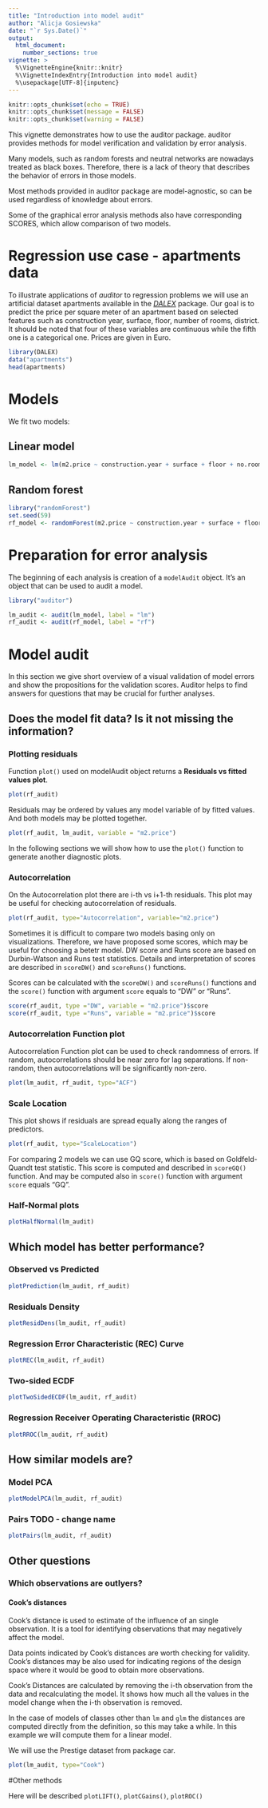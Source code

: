 ```yaml
---
title: "Introduction into model audit"
author: "Alicja Gosiewska"
date: "`r Sys.Date()`"
output: 
  html_document:
    number_sections: true
vignette: >
  %\VignetteEngine{knitr::knitr}
  %\VignetteIndexEntry{Introduction into model audit}
  %\usepackage[UTF-8]{inputenc}
---
```


```r
knitr::opts_chunk$set(echo = TRUE)
knitr::opts_chunk$set(message = FALSE)
knitr::opts_chunk$set(warning = FALSE)
```

This vignette demonstrates how to use the auditor package. 
auditor provides methods for model verification and validation by error analysis. 

Many models, such as random forests and neutral networks are nowadays treated as black boxes. Therefore, there is a lack of theory that describes the behavior of errors in those models. 

Most methods provided in auditor package are model-agnostic, so can be used regardless of knowledge about errors. 

Some of the graphical error analysis methods also have corresponding SCORES, which allow comparison of two models.



# Regression use case - apartments data

To illustrate applications of *auditor* to regression problems we will use an artificial dataset apartments available in the [*DALEX*](https://pbiecek.github.io/DALEX/) package. Our goal is to predict the price per square meter of an apartment based on selected features such as construction year, surface, floor, number of rooms, district. It should be noted that four of these variables are continuous while the fifth one is a categorical one. Prices are given in Euro.

```r
library(DALEX)
data("apartments")
head(apartments)
```

# Models

We fit two models:

## Linear model
```r
lm_model <- lm(m2.price ~ construction.year + surface + floor + no.rooms + district, data = apartments)
```


## Random forest
```r
library("randomForest")
set.seed(59)
rf_model <- randomForest(m2.price ~ construction.year + surface + floor +  no.rooms + district, data = apartments)
```


# Preparation for error analysis
The beginning of each analysis is creation of a `modelAudit` object. It’s an object that can be used to audit a model.

```r
library("auditor")

lm_audit <- audit(lm_model, label = "lm")
rf_audit <- audit(rf_model, label = "rf")
```


# Model audit

In this section we give short overview of a visual validation of model errors and show the propositions for the validation scores. Auditor helps to find answers for questions that may be crucial for further analyses.

## Does the model fit data? Is it not missing the information?

### Plotting residuals

Function `plot()` used on modelAudit object returns a **Residuals vs fitted values plot**. 

```r
plot(rf_audit)
```

Residuals may be ordered by values any model variable of by fitted values. And both models may be plotted together.
```r
plot(rf_audit, lm_audit, variable = "m2.price")
```

In the following sections we will show how to use the `plot()` function to generate another diagnostic plots.


### Autocorrelation

On the Autocorrelation plot there are i-th vs i+1-th residuals. This plot may be useful for checking autocorrelation of residuals.

```r
plot(rf_audit, type="Autocorrelation", variable="m2.price")
```

Sometimes it is difficult to compare two models basing only on visualizations. Therefore, we have proposed some scores, which may be useful for choosing a betetr model.
DW score and Runs score are based on Durbin-Watson and Runs test statistics. Details and interpretation of scores are described in `scoreDW()` and `scoreRuns()` functions.

Scores can be calculated with the `scoreDW()` and `scoreRuns()` functions and the `score()` function with argument `score` equals to "DW" or "Runs".

```r
score(rf_audit, type ="DW", variable = "m2.price")$score
score(rf_audit, type ="Runs", variable = "m2.price")$score
```

### Autocorrelation Function plot

Autocorrelation Function plot can be used to check randomness of errors. If random, autocorrelations should be near zero for lag separations. If non-random, then autocorrelations will be significantly non-zero. 

```r
plot(lm_audit, rf_audit, type="ACF")
```

### Scale Location

This plot shows if residuals are spread equally along the ranges of predictors. 

```r
plot(rf_audit, type="ScaleLocation")
```

For comparing 2 models we can use GQ score, which is based on Goldfeld-Quandt test statistic.
This score is computed and described in `scoreGQ()` function.
And may be computed also in `score()` function with argument `score` equals "GQ".

### Half-Normal plots
```r
plotHalfNormal(lm_audit)
```




## Which model has better performance?

### Observed vs Predicted

```r
plotPrediction(lm_audit, rf_audit)
```


### Residuals Density

```r
plotResidDens(lm_audit, rf_audit)
```


###  Regression Error Characteristic (REC) Curve

```r
plotREC(lm_audit, rf_audit)
```

### Two-sided ECDF

```r
plotTwoSidedECDF(lm_audit, rf_audit)
```


###   Regression Receiver Operating Characteristic (RROC)

```r
plotRROC(lm_audit, rf_audit)
```


## How similar models are?

### Model PCA

```r
plotModelPCA(lm_audit, rf_audit)
```


### Pairs TODO - change name

```r
plotPairs(lm_audit, rf_audit)
```



## Other questions

### Which observations are outlyers?

#### Cook's distances

Cook's distance is used to estimate of the influence of an single observation. It is a tool for identifying observations that may negatively affect the model. 

Data points indicated by Cook's distances are worth checking for validity. Cook's distances may be also used for indicating regions of the design space where it would be good to obtain more observations.

Cook’s Distances are calculated by removing the i-th observation from the data and recalculating the model. It shows how much all the values in the model change when the i-th observation is removed. 

In the case of models of classes other than `lm` and `glm` the distances are computed directly from the definition, so this may take a while.
In this example we will compute them for a linear model. 

We will use the Prestige dataset from package car.

```r
plot(lm_audit, type="Cook")
```



#Other methods

Here will be described `plotLIFT()`, `plotCGains()`, `plotROC()`
